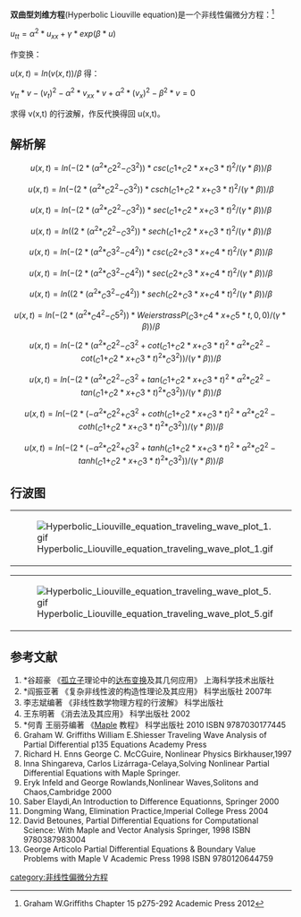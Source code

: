 ''' 双曲型刘维方程'''(Hyperbolic Liouville equation)是一个非线性偏微分方程：<ref name=gg>Graham W.Griffiths Chapter 15 p275-292 Academic Press 2012</ref>

<math> u_{tt}=\alpha^2*u_{xx}+\gamma*exp(\beta*u)   </math>

作变换：

<math>u(x, t) = ln(v(x, t))/\beta</math> 得：

<math>v_{tt}*v-(v_{t})^2-\alpha^2*v_{xx}*v+\alpha^2*(v_{x})^2-\beta^2*v=0</math>

求得 v(x,t) 的行波解，作反代换得回 u(x,t)。

==解析解==
:<math> {u(x, t) = ln(-(2*(\alpha^2*_C2^2-_C3^2))*csc(_C1+_C2*x+_C3*t)^2/(\gamma*\beta))/\beta}  </math>
:<math> {u(x, t) = ln(-(2*(\alpha^2*_C2^2-_C3^2))*csch(_C1+_C2*x+_C3*t)^2/(\gamma*\beta))/\beta}  </math>
:<math> {u(x, t) = ln(-(2*(\alpha^2*_C2^2-_C3^2))*sec(_C1+_C2*x+_C3*t)^2/(\gamma*\beta))/\beta}  </math>
:<math>  {u(x, t) = ln((2*(\alpha^2*_C2^2-_C3^2))*sech(_C1+_C2*x+_C3*t)^2/(\gamma*\beta))/\beta} </math>
:<math> {u(x, t) = ln(-(2*(\alpha^2*_C3^2-_C4^2))*csc(_C2+_C3*x+_C4*t)^2/(\gamma*\beta))/\beta}  </math>
:<math>  {u(x, t) = ln(-(2*(\alpha^2*_C3^2-_C4^2))*sec(_C2+_C3*x+_C4*t)^2/(\gamma*\beta))/\beta} </math>
:<math> {u(x, t) = ln((2*(\alpha^2*_C3^2-_C4^2))*sech(_C2+_C3*x+_C4*t)^2/(\gamma*\beta))/\beta}  </math>
:<math>  {u(x, t) = ln(-(2*(\alpha^2*_C4^2-_C5^2))*WeierstrassP(_C3+_C4*x+_C5*t, 0, 0)/(\gamma*\beta))/\beta} </math>
:<math> {u(x, t) = ln(-(2*(\alpha^2*_C2^2-_C3^2+cot(_C1+_C2*x+_C3*t)^2*\alpha^2*_C2^2-cot(_C1+_C2*x+_C3*t)^2*_C3^2))/(\gamma*\beta))/\beta}  </math>
:<math> {u(x, t) = ln(-(2*(\alpha^2*_C2^2-_C3^2+tan(_C1+_C2*x+_C3*t)^2*\alpha^2*_C2^2-tan(_C1+_C2*x+_C3*t)^2*_C3^2))/(\gamma*\beta))/\beta}  </math>
:<math> {u(x, t) = ln(-(2*(-\alpha^2*_C2^2+_C3^2+coth(_C1+_C2*x+_C3*t)^2*\alpha^2*_C2^2-coth(_C1+_C2*x+_C3*t)^2*_C3^2))/(\gamma*\beta))/\beta}  </math>
:<math>  {u(x, t) = ln(-(2*(-\alpha^2*_C2^2+_C3^2+tanh(_C1+_C2*x+_C3*t)^2*\alpha^2*_C2^2-tanh(_C1+_C2*x+_C3*t)^2*_C3^2))/(\gamma*\beta))/\beta} </math>


==行波图==
{|
|[[File:Hyperbolic_Liouville_equation_traveling_wave_plot_1.gif|thumb]]
|[[File:Hyperbolic_Liouville_equation_traveling_wave_plot_2.gif|thumb]]
|[[File:Hyperbolic_Liouville_equation_traveling_wave_plot_3.gif|thumb]]
|[[File:Hyperbolic_Liouville_equation_traveling_wave_plot_4.gif|thumb]]
|}
{|
|[[File:Hyperbolic_Liouville_equation_traveling_wave_plot_5.gif|thumb]]
|[[File:Hyperbolic_Liouville_equation_traveling_wave_plot_6.gif|thumb]]
|[[File:Hyperbolic_Liouville_equation_traveling_wave_plot_7.gif|thumb]]
|[[File:Hyperbolic_Liouville_equation_traveling_wave_plot_8.gif|thumb]]
|}

==参考文献==
<references/>
# *谷超豪 《[[孤立子|孤立子]]理论中的[[达布变换|达布变换]]及其几何应用》 上海科学技术出版社
# *阎振亚著 《复杂非线性波的构造性理论及其应用》 科学出版社 2007年
# 李志斌编著 《非线性数学物理方程的行波解》 科学出版社
#王东明著 《消去法及其应用》 科学出版社 2002
# *何青 王丽芬编著 《[[Maple|Maple]] 教程》 科学出版社 2010 ISBN 9787030177445
#Graham W. Griffiths William E.Shiesser Traveling Wave Analysis of Partial Differential p135 Equations Academy Press
# Richard H. Enns George C. McCGuire, Nonlinear Physics Birkhauser,1997
#Inna Shingareva, Carlos Lizárraga-Celaya,Solving Nonlinear Partial Differential Equations with Maple Springer.
#Eryk Infeld and George Rowlands,Nonlinear Waves,Solitons and Chaos,Cambridge 2000
#Saber Elaydi,An Introduction to Difference Equationns, Springer 2000
#Dongming Wang, Elimination Practice,Imperial College Press 2004
# David Betounes, Partial Differential Equations for Computational Science: With Maple and Vector Analysis Springer, 1998 ISBN 9780387983004
# George Articolo Partial Differential Equations & Boundary Value Problems with Maple V Academic Press 1998 ISBN 9780120644759

{{非线性偏微分方程}}
[[category:非线性偏微分方程|category:非线性偏微分方程]]